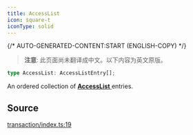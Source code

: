 ```yaml
---
title: AccessList
icon: square-t
iconType: solid
---
```


{/* AUTO-GENERATED-CONTENT:START (ENGLISH-COPY) */}

> **注意**: 此页面尚未翻译成中文。以下内容为英文原版。

```ts
type AccessList: AccessListEntry[];
```

An ordered collection of [**AccessList** ](/cn/sdk/content/type-aliases/AccessList) entries.

## Source

[transaction/index.ts:19](https://github.com/dominant-strategies/quais.js/blob/c1c12d43f9d34c6baad2b0542bd6d0acd6fefcbf/src/transaction/index.ts#L19)

